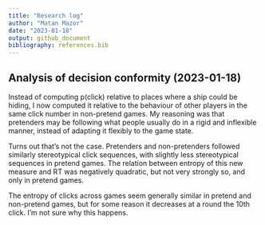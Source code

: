 ```yaml
---
title: "Research log"
author: "Matan Mazor"
date: "2023-01-18"
output: github_document
bibliography: references.bib
---
```


## Analysis of decision conformity (2023-01-18)

Instead of computing p(click) relative to places where a ship could be hiding, I now computed it relative to the behaviour of other players in the same click number in non-pretend games. My reasoning was that pretenders may be following what people usually do in a rigid and inflexible manner, instead of adapting it flexibly to the game state.  

Turns out that's not the case. Pretenders and non-pretenders followed similarly stereotypical click sequences, with slightly less stereotypical sequences in pretend games. The relation between entropy of this new measure and RT was negatively quadratic, but not very strongly so, and only in pretend games. 

The entropy of clicks across games seem generally similar in pretend and non-pretend games, but for some reason it decreases at a round the 10th click. I'm not sure why this happens. 

